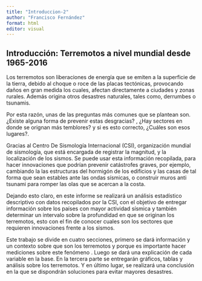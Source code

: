 ```yaml
---
title: "Introduccion-2"
author: "Francisco Fernández"
format: html
editor: visual
---
```


## Introducción: Terremotos a nivel mundial desde 1965-2016

Los terremotos son liberaciones de energía que se emiten a la superficie de la tierra, debido al choque o roce de las placas tectónicas, provocando daños en gran medida los cuales, afectan directamente a ciudades y zonas rurales. Además origina otros desastres naturales, tales como, derrumbes o tsunamis.

Por esta razón, unas de las preguntas más comunes que se plantean son.  ¿Existe alguna forma de prevenir estas desgracias? , ¿Hay sectores en donde se orignan más temblores? y si es esto correcto, ¿Cuáles son esos lugares?.

Gracias al Centro De Sismología Internacional (CSI), organización mundial de sismología, que está encargada de registrar la magnitud, y la localización de los sismos. Se puede usar esta información recopilada, para hacer innovaciones que podrían prevenir catástrofes graves, por ejemplo, cambiando la las estructuras del hormigón de los edificios y las casas de tal forma que sean estables ante las ondas sísmicas, o construir muros anti tsunami para romper las olas que se acercan a la costa.

Dejando esto claro, en este informe se realizará un análisis estadístico descriptivo con datos recopilados por la CSI, con el objetivo de entregar información sobre los países con mayor actividad sísmica y también determinar un intervalo sobre la profundidad en que se originan los terremotos, esto con el fin de conocer cuales son los sectores que requieren innovaciones frente a los sismos.

Este trabajo se divide en cuatro secciones, primero se dará información y un contexto sobre que son los terremotos y porque es importante hacer mediciones sobre este fenómeno . Luego se dará una explicación de cada variable en la base. En la tercera parte se entregarán gráficos, tablas y análisis sobre los terremotos. Y en último lugar, se realizará una conclusión en la que se dispondrán soluciones para evitar mayores desastres.
